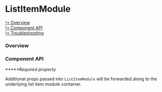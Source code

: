 
# ListItemModule

[↳ Overview](#overview)  
[↳ Component API](#component-api)  
[↳ Troubleshooting](#troubleshooting)

### Overview

<Canvas>
  <Story
    id="patterns-unstable-layout-modules-listitemmodule--default"
    parameters={parameters}
  />
</Canvas>

### Component API

<ArgsTable />

_**\***Required property_

Additional props passed into `ListItemModule` will be forwarded along to the underlying list item module container.

<Troubleshooting />
